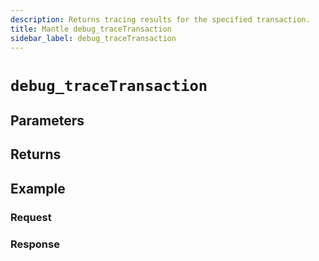 ```yaml
---
description: Returns tracing results for the specified transaction.
title: Mantle debug_traceTransaction
sidebar_label: debug_traceTransaction
---
```



# `debug_traceTransaction`


<Description />

## Parameters


<Params />

## Returns


<Returns />

## Example


<Example />

### Request


<Request />

### Response


<Response />
